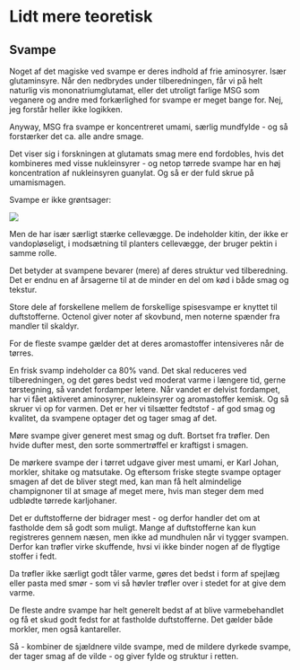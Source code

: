 # Lidt mere teoretisk

## Svampe

Noget af det magiske ved svampe er deres indhold af frie aminosyrer. Især
glutaminsyre. Når den nedbrydes under tilberedningen, får vi på helt naturlig
vis mononatriumglutamat, eller det utroligt farlige MSG som veganere og andre
med forkærlighed for svampe er meget bange for. Nej, jeg forstår heller ikke
logikken.

Anyway, MSG fra svampe er koncentreret umami, særlig mundfylde - og så forstærker
det ca. alle andre smage.

Det viser sig i forskningen at glutamats smag mere end fordobles, hvis det kombineres
med visse nukleinsyrer - og netop tørrede svampe har en høj koncentration af
nukleinsyren guanylat. Og så er der fuld skrue på umamismagen.

Svampe er ikke grøntsager:

![](../images/svampe.webp)

Men de har især særligt stærke cellevægge. De indeholder kitin, der ikke er
vandopløseligt, i modsætning til planters cellevægge, der bruger pektin i samme
rolle.

Det betyder at svampene bevarer (mere) af deres struktur ved tilberedning. Det
er endnu en af årsagerne til at de minder en del om kød i både smag og tekstur.

Store dele af forskellene mellem de forskellige spisesvampe er knyttet til duftstofferne.
Octenol giver noter af skovbund, men noterne spænder fra mandler til skaldyr.

For de fleste svampe gælder det at deres aromastoffer intensiveres når de tørres.

En frisk svamp indeholder ca 80% vand. Det skal reduceres ved tilberedningen, og
 det gøres bedst ved moderat varme i længere tid, gerne tørstegning, så vandet
 fordamper letere. Når vandet er delvist fordampet, har vi fået aktiveret
 aminosyrer, nukleinsyrer og aromastoffer kemisk. Og så skruer vi op for varmen.
 Det er her vi tilsætter fedtstof - af god smag og kvalitet, da svampene optager
 det og tager smag af det.
 
Møre svampe giver generet mest smag og duft. Bortset fra trøfler. Den hvide dufter
mest, den sorte sommertrøffel er kraftigst i smagen.

De mørkere svampe der i tørret udgave giver mest umami, er Karl Johan, morkler,
shitake og matsutake. Og eftersom friske stegte svampe optager smagen af det
de bliver stegt med, kan man få helt almindelige champignoner til at smage af
meget mere, hvis man steger dem med udblødte tørrede karljohaner.

Det er duftstofferne der bidrager mest - og derfor handler det om at fastholde
dem så godt som muligt. Mange af duftstofferne kan kun registreres gennem næsen,
men ikke ad mundhulen når vi tygger svampen. Derfor kan trøfler virke skuffende,
hvsi vi ikke binder nogen af de flygtige stoffer i fedt.

Da trøfler ikke særligt godt tåler varme, gøres det bedst i form af spejlæg eller
pasta med smør - som vi så høvler trøfler over i stedet for at give dem varme.

De fleste andre svampe har helt generelt bedst af at blive varmebehandlet og
få et skud godt fedst for at fastholde duftstofferne. Det gælder både morkler,
men også kantareller.

Så - kombiner de sjældnere vilde svampe, med de mildere dyrkede svampe,
der tager smag af de vilde - og giver fylde og struktur i retten.